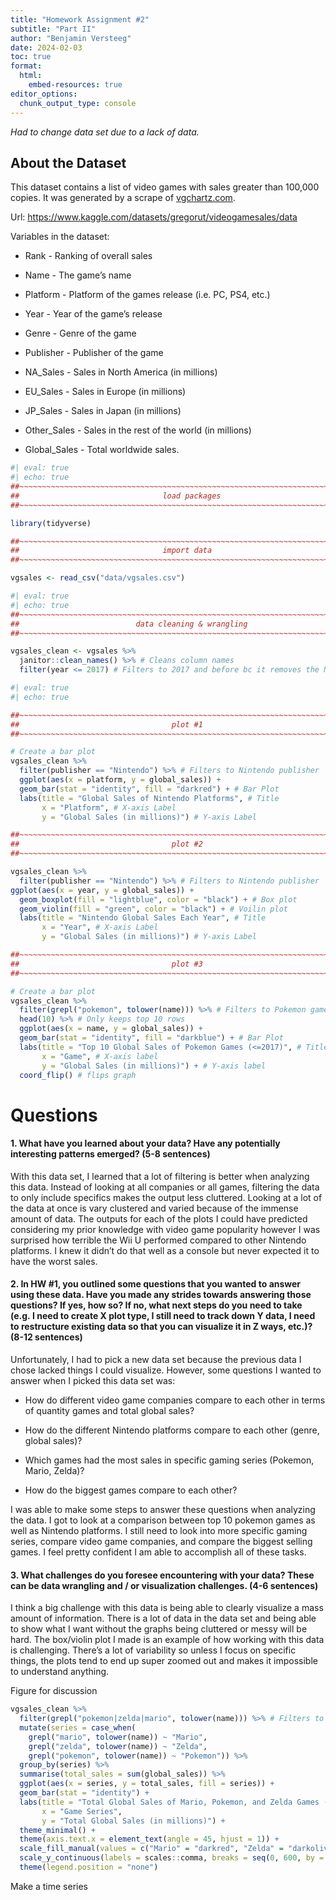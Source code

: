 ```yaml
---
title: "Homework Assignment #2" 
subtitle: "Part II"
author: "Benjamin Versteeg"
date: 2024-02-03
toc: true
format:
  html:
    embed-resources: true
editor_options: 
  chunk_output_type: console
---
```


*Had to change data set due to a lack of data.*

## About the Dataset

This dataset contains a list of video games with sales greater than 100,000 copies. It was generated by a scrape of [vgchartz.com](http://www.vgchartz.com/).

Url: <https://www.kaggle.com/datasets/gregorut/videogamesales/data>

Variables in the dataset:

-   Rank - Ranking of overall sales

-   Name - The game's name

-   Platform - Platform of the games release (i.e. PC, PS4, etc.)

-   Year - Year of the game's release

-   Genre - Genre of the game

-   Publisher - Publisher of the game

-   NA_Sales - Sales in North America (in millions)

-   EU_Sales - Sales in Europe (in millions)

-   JP_Sales - Sales in Japan (in millions)

-   Other_Sales - Sales in the rest of the world (in millions)

-   Global_Sales - Total worldwide sales.

```r
#| eval: true
#| echo: true
##~~~~~~~~~~~~~~~~~~~~~~~~~~~~~~~~~~~~~~~~~~~~~~~~~~~~~~~~~~~~~~~~~~~~~~~~~~~~~~
##                                load packages                             ----
##~~~~~~~~~~~~~~~~~~~~~~~~~~~~~~~~~~~~~~~~~~~~~~~~~~~~~~~~~~~~~~~~~~~~~~~~~~~~~~

library(tidyverse)

##~~~~~~~~~~~~~~~~~~~~~~~~~~~~~~~~~~~~~~~~~~~~~~~~~~~~~~~~~~~~~~~~~~~~~~~~~~~~~~
##                                import data                               ----
##~~~~~~~~~~~~~~~~~~~~~~~~~~~~~~~~~~~~~~~~~~~~~~~~~~~~~~~~~~~~~~~~~~~~~~~~~~~~~~

vgsales <- read_csv("data/vgsales.csv")

```

```r
#| eval: true
#| echo: true
##~~~~~~~~~~~~~~~~~~~~~~~~~~~~~~~~~~~~~~~~~~~~~~~~~~~~~~~~~~~~~~~~~~~~~~~~~~~~~~
##                          data cleaning & wrangling                       ----
##~~~~~~~~~~~~~~~~~~~~~~~~~~~~~~~~~~~~~~~~~~~~~~~~~~~~~~~~~~~~~~~~~~~~~~~~~~~~~~

vgsales_clean <- vgsales %>%
  janitor::clean_names() %>% # Cleans column names
  filter(year <= 2017) # Filters to 2017 and before bc it removes the NA values and an unnessary data point

```

```r
#| eval: true
#| echo: true

##~~~~~~~~~~~~~~~~~~~~~~~~~~~~~~~~~~~~~~~~~~~~~~~~~~~~~~~~~~~~~~~~~~~~~~~~~~~~~~
##                                  plot #1                                 ----
##~~~~~~~~~~~~~~~~~~~~~~~~~~~~~~~~~~~~~~~~~~~~~~~~~~~~~~~~~~~~~~~~~~~~~~~~~~~~~~

# Create a bar plot
vgsales_clean %>%
  filter(publisher == "Nintendo") %>% # Filters to Nintendo publisher
  ggplot(aes(x = platform, y = global_sales)) +
  geom_bar(stat = "identity", fill = "darkred") + # Bar Plot
  labs(title = "Global Sales of Nintendo Platforms", # Title
       x = "Platform", # X-axis Label
       y = "Global Sales (in millions)") # Y-axis Label

##~~~~~~~~~~~~~~~~~~~~~~~~~~~~~~~~~~~~~~~~~~~~~~~~~~~~~~~~~~~~~~~~~~~~~~~~~~~~~~
##                                  plot #2                                 ----
##~~~~~~~~~~~~~~~~~~~~~~~~~~~~~~~~~~~~~~~~~~~~~~~~~~~~~~~~~~~~~~~~~~~~~~~~~~~~~~

vgsales_clean %>% 
  filter(publisher == "Nintendo") %>% # Filters to Nintendo publisher
ggplot(aes(x = year, y = global_sales)) +
  geom_boxplot(fill = "lightblue", color = "black") + # Box plot
  geom_violin(fill = "green", color = "black") + # Voilin plot
  labs(title = "Nintendo Global Sales Each Year", # Title
       x = "Year", # X-axis Label
       y = "Global Sales (in millions)") # Y-axis Label

##~~~~~~~~~~~~~~~~~~~~~~~~~~~~~~~~~~~~~~~~~~~~~~~~~~~~~~~~~~~~~~~~~~~~~~~~~~~~~~
##                                  plot #3                                 ----
##~~~~~~~~~~~~~~~~~~~~~~~~~~~~~~~~~~~~~~~~~~~~~~~~~~~~~~~~~~~~~~~~~~~~~~~~~~~~~~

# Create a bar plot
vgsales_clean %>%
  filter(grepl("pokemon", tolower(name))) %>% # Filters to Pokemon games
  head(10) %>% # Only keeps top 10 rows
  ggplot(aes(x = name, y = global_sales)) +
  geom_bar(stat = "identity", fill = "darkblue") + # Bar Plot
  labs(title = "Top 10 Global Sales of Pokemon Games (<=2017)", # Title
       x = "Game", # X-axis label
       y = "Global Sales (in millions)") + # Y-axis label
  coord_flip() # flips graph

```

# Questions

#### 1. What have you learned about your data? Have any potentially interesting patterns emerged? (5-8 sentences)

With this data set, I learned that a lot of filtering is better when analyzing this data. Instead of looking at all companies or all games, filtering the data to only include specifics makes the output less cluttered. Looking at a lot of the data at once is vary clustered and varied because of the immense amount of data. The outputs for each of the plots I could have predicted considering my prior knowledge with video game popularity however I was surprised how terrible the Wii U performed compared to other Nintendo platforms. I knew it didn't do that well as a console but never expected it to have the worst sales.

#### 2. In HW #1, you outlined some questions that you wanted to answer using these data. Have you made any strides towards answering those questions? If yes, how so? If no, what next steps do you need to take (e.g. I need to create X plot type, I still need to track down Y data, I need to restructure existing data so that you can visualize it in Z ways, etc.)? (8-12 sentences)

Unfortunately, I had to pick a new data set because the previous data I chose lacked things I could visualize. However, some questions I wanted to answer when I picked this data set was:

-   How do different video game companies compare to each other in terms of quantity games and total global sales?

-   How do the different Nintendo platforms compare to each other (genre, global sales)?

-   Which games had the most sales in specific gaming series (Pokemon, Mario, Zelda)?

-   How do the biggest games compare to each other?

I was able to make some steps to answer these questions when analyzing the data. I got to look at a comparison between top 10 pokemon games as well as Nintendo platforms. I still need to look into more specific gaming series, compare video game companies, and compare the biggest selling games. I feel pretty confident I am able to accomplish all of these tasks.

#### 3. What challenges do you foresee encountering with your data? These can be data wrangling and / or visualization challenges. (4-6 sentences)

I think a big challenge with this data is being able to clearly visualize a mass amount of information. There is a lot of data in the data set and being able to show what I want without the graphs being cluttered or messy will be hard. The box/violin plot I made is an example of how working with this data is challenging. There's a lot of variability so unless I focus on specific things, the plots tend to end up super zoomed out and makes it impossible to understand anything.

Figure for discussion

```r
vgsales_clean %>%
  filter(grepl("pokemon|zelda|mario", tolower(name))) %>% # Filters to Pokemon, Zelda, and Mario games
  mutate(series = case_when(
    grepl("mario", tolower(name)) ~ "Mario",
    grepl("zelda", tolower(name)) ~ "Zelda",
    grepl("pokemon", tolower(name)) ~ "Pokemon")) %>%
  group_by(series) %>%
  summarise(total_sales = sum(global_sales)) %>%
  ggplot(aes(x = series, y = total_sales, fill = series)) +
  geom_bar(stat = "identity") +
  labs(title = "Total Global Sales of Mario, Pokemon, and Zelda Games (<=2017)",
       x = "Game Series",
       y = "Total Global Sales (in millions)") +
  theme_minimal() +
  theme(axis.text.x = element_text(angle = 45, hjust = 1)) +
  scale_fill_manual(values = c("Mario" = "darkred", "Zelda" = "darkolivegreen", "Pokemon" = "darkblue")) +
  scale_y_continuous(labels = scales::comma, breaks = seq(0, 600, by = 100)) +
  theme(legend.position = "none")

```

Make a time series
